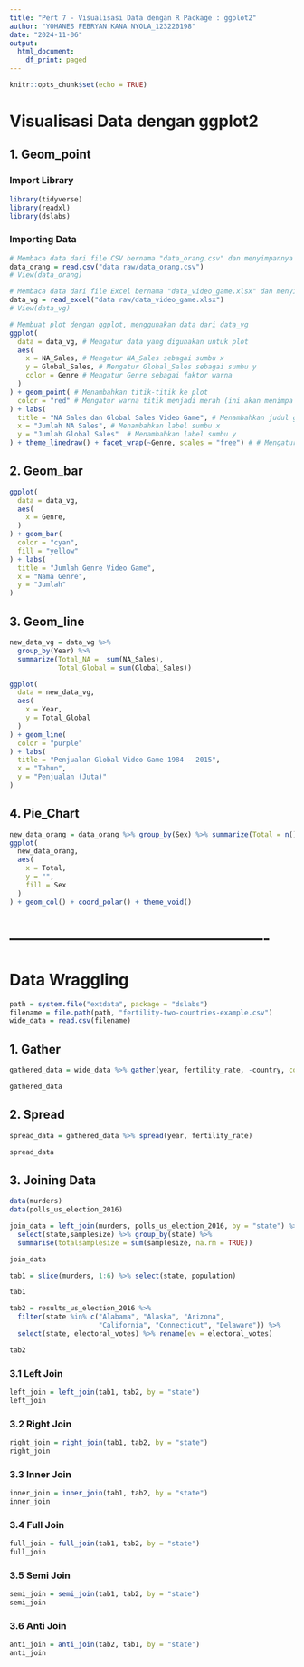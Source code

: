 ```yaml
---
title: "Pert 7 - Visualisasi Data dengan R Package : ggplot2"
author: "YOHANES FEBRYAN KANA NYOLA_123220198"
date: "2024-11-06"
output:
  html_document:
    df_print: paged
---
```


```r
knitr::opts_chunk$set(echo = TRUE)
```

# Visualisasi Data dengan ggplot2

## 1. Geom_point

### Import Library

```r
library(tidyverse)
library(readxl)
library(dslabs)
```

### Importing Data

```r
# Membaca data dari file CSV bernama "data_orang.csv" dan menyimpannya ke dalam variabel data_orang
data_orang = read.csv("data raw/data_orang.csv")
# View(data_orang)

# Membaca data dari file Excel bernama "data_video_game.xlsx" dan menyimpannya ke dalam variabel data_vg
data_vg = read_excel("data raw/data_video_game.xlsx")
# View(data_vg)
```

```r
# Membuat plot dengan ggplot, menggunakan data dari data_vg
ggplot(
  data = data_vg, # Mengatur data yang digunakan untuk plot
  aes(
    x = NA_Sales, # Mengatur NA_Sales sebagai sumbu x
    y = Global_Sales, # Mengatur Global_Sales sebagai sumbu y
    color = Genre # Mengatur Genre sebagai faktor warna
  )
) + geom_point( # Menambahkan titik-titik ke plot
  color = "red" # Mengatur warna titik menjadi merah (ini akan menimpa pengaturan color di aes)
) + labs(
  title = "NA Sales dan Global Sales Video Game", # Menambahkan judul grafik
  x = "Jumlah NA Sales", # Menambahkan label sumbu x
  y = "Jumlah Global Sales"  # Menambahkan label sumbu y
) + theme_linedraw() + facet_wrap(~Genre, scales = "free") # # Mengatur tema menjadi linedraw dan Membuat sub-plot berdasarkan Genre dengan skala bebas
```

## 2. Geom_bar

```r
ggplot(
  data = data_vg,
  aes(
    x = Genre,
  )
) + geom_bar(
  color = "cyan",
  fill = "yellow"
) + labs(
  title = "Jumlah Genre Video Game",
  x = "Nama Genre",
  y = "Jumlah"
)
```

## 3. Geom_line

```r
new_data_vg = data_vg %>%
  group_by(Year) %>%
  summarize(Total_NA =  sum(NA_Sales),
            Total_Global = sum(Global_Sales))

ggplot(
  data = new_data_vg,
  aes(
    x = Year,
    y = Total_Global
  )
) + geom_line(
  color = "purple"
) + labs(
  title = "Penjualan Global Video Game 1984 - 2015",
  x = "Tahun",
  y = "Penjualan (Juta)"
)
```

## 4. Pie_Chart

```r
new_data_orang = data_orang %>% group_by(Sex) %>% summarize(Total = n())
ggplot(
  new_data_orang,
  aes(
    x = Total,
    y = "",
    fill = Sex
  )
) + geom_col() + coord_polar() + theme_void()
```

# -------------------------------------------------

# Data Wraggling

```r
path = system.file("extdata", package = "dslabs")
filename = file.path(path, "fertility-two-countries-example.csv")
wide_data = read.csv(filename)
```

## 1. Gather

```r
gathered_data = wide_data %>% gather(year, fertility_rate, -country, convert = TRUE)

gathered_data
```

## 2. Spread

```r
spread_data = gathered_data %>% spread(year, fertility_rate)

spread_data
```

## 3. Joining Data

```r
data(murders)
data(polls_us_election_2016)

join_data = left_join(murders, polls_us_election_2016, by = "state") %>%
  select(state,samplesize) %>% group_by(state) %>%
  summarise(totalsamplesize = sum(samplesize, na.rm = TRUE))

join_data
```

```r
tab1 = slice(murders, 1:6) %>% select(state, population)

tab1
```

```r
tab2 = results_us_election_2016 %>%
  filter(state %in% c("Alabama", "Alaska", "Arizona",
                      "California", "Connecticut", "Delaware")) %>%
  select(state, electoral_votes) %>% rename(ev = electoral_votes)

tab2
```

### 3.1 Left Join

```r
left_join = left_join(tab1, tab2, by = "state")
left_join
```

### 3.2 Right Join

```r
right_join = right_join(tab1, tab2, by = "state")
right_join
```


### 3.3 Inner Join

```r
inner_join = inner_join(tab1, tab2, by = "state")
inner_join
```


### 3.4 Full Join

```r
full_join = full_join(tab1, tab2, by = "state")
full_join
```

### 3.5 Semi Join

```r
semi_join = semi_join(tab1, tab2, by = "state")
semi_join
```

### 3.6 Anti Join

```r
anti_join = anti_join(tab2, tab1, by = "state")
anti_join
```


